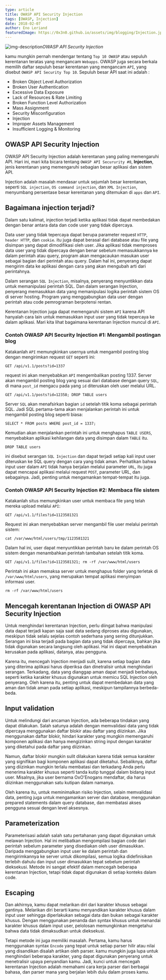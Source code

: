 ```yaml
---
type: article
title: OWASP API Security Injection
tags: [OWASP, Injection]
date: 2018-02-07
author: Eno Leriand
featuredImage: https://0x3n0.github.io/assets/img/blogging/Injection.jpg
---
```


![img-description](https://0x3n0.github.io/assets/img/blogging/Injection.jpg)_OWASP API Security Injection_

kamu mungkin pernah mendengar tentang `Top 10 OWASP` atau sepuluh kerentanan teratas yang mengancam `Webapps`. OWASP juga secara berkala memilih daftar sepuluh besar kerentanan yang mengancam `API`, yang disebut `OWASP API Security Top 10`. Sepuluh besar API saat ini adalah :

- Broken Object Level Authorization 
- Broken User Authentication
- Excessive Data Exposure
- Lack of Resources & Rate Limiting
- Broken Function Level Authorization
- Mass Assignment
- Security Misconfiguration 
- Injection
- Improper Assets Management
- Insufficient Logging & Monitoring

## OWASP API Security Injection

OWASP API Security Injection adalah kerentanan yang paling memengaruhi API. Hari ini, mari kita bicara tentang `OWASP API Secururity #8`, **Injection**, jenis kerentanan yang memengaruhi sebagian besar aplikasi dan sistem API.

Injection adalah masalah mendasar untuk sejumlah besar kerentanan, seperti `SQL injection`, `OS command injection`, dan `XML Injection`, menyumbang persentase besar kerentanan yang ditemukan di `apps` dan `API`.

## Bagaimana injection terjadi?

Dalam satu kalimat, injection terjadi ketika aplikasi tidak dapat membedakan dengan benar antara data dan code user yang tidak dipercaya.

Data user yang tidak tepercaya dapat berupa parameter request `HTTP`, `header HTTP`, dan `cookie`. itu juga dapat berasal dari database atau file yang disimpan yang dapat dimodifikasi oleh user. Jika aplikasi tidak memproses data user yang tidak dipercaya dengan benar sebelum memasukkannya ke dalam perintah atau query, program akan mengacaukan masukan user sebagai bagian dari perintah atau query. Dalam hal ini, penyerang dapat mengirim data ke aplikasi dengan cara yang akan mengubah arti dari perintahnya.

Dalam serangan `SQL Injection`, misalnya, penyerang menyuntikkan data untuk memanipulasi perintah SQL. Dan dalam serangan Injection, penyerang memasukkan data yang memanipulasi logika perintah sistem OS di server hosting. Program yang menggabungkan data user dengan perintah atau code pemrograman berpotensi rentan.

Kerentanan Injection juga dapat memengaruhi sistem `API` karena API hanyalah cara lain untuk memasukkan input user yang tidak tepercaya ke dalam aplikasi. Mari kita lihat bagaimana kerentanan Injection muncul di `API`.

### Contoh OWASP API Security Injection #1: Mengambil postingan blog

Katakanlah `API` memungkinkan usernya untuk mengambil posting blog dengan mengirimkan request `GET` seperti ini:

```
GET /api/v1.1/posts?id=1337
```

request ini akan menyebabkan `API` mengembalikan posting 1337. Server akan mengambil posting blog yang sesuai dari database dengan query `SQL`, di mana `post_id` mengacu pada yang `id` diteruskan oleh user melalui URL.

```
GET /api/v1.1/posts?id=12358; DROP TABLE users
```

Server `SQL` akan menafsirkan bagian `id` setelah titik koma sebagai perintah SQL. Jadi SQL pertama-tama akan menjalankan perintah ini untuk mengambil posting blog seperti biasa:

```
SELECT * FROM posts WHERE post_id = 1337;
```

Kemudian akan menjalankan perintah ini untuk menghapus `TABLE USERS`, menyebabkan aplikasi kehilangan data yang disimpan dalam `TABLE` itu.

```
DROP TABLE users
```

ini disebut serangan `SQL Injection` dan dapat terjadi setiap kali input user diteruskan ke SQL query dengan cara yang tidak aman. Perhatikan bahwa input user dalam `API` tidak hanya berjalan melalui parameter `URL`, itu juga dapat mencapai aplikasi melalui request `POST`, parameter URL, dan sebagainya. Jadi, penting untuk mengamankan tempat-tempat itu juga.

### Contoh OWASP API Security Injection #2: Membaca file sistem

Katakanlah situs memungkinkan user untuk membaca file yang telah mereka upload melalui `API`:

```
GET /api/v1.1/files?id=1123581321
```

Request ini akan menyebabkan server mengambil file user melalui perintah sistem:

```
cat /var/www/html/users/tmp/1123581321
```

Dalam hal ini, user dapat menyuntikkan perintah baru ke dalam perintah OS sistem dengan menambahkan perintah tambahan setelah titik koma.

```
GET /api/v1.1/files?id=1123581321; rm -rf /var/www/html/users
```

Perintah ini akan memaksa server untuk menghapus folder yang terletak di `/var/www/html/users`, yang merupakan tempat aplikasi menyimpan informasi user.

```
rm -rf /var/www/html/users
```

## Mencegah kerentanan Injection di OWASP API Security Injection

Untuk menghindari kerentanan Injection, perlu diingat bahwa manipulasi data dapat terjadi kapan saja saat data sedang diproses atau digunakan, meskipun tidak selalu sejelas contoh sederhana yang sering ditunjukkan. Serangan ini bisa terjadi pada bagian data yang tidak dipercaya, bahkan jika tidak digunakan secara langsung oleh aplikasi. Hal ini dapat menyebabkan kerusakan pada aplikasi, datanya, atau pengguna.

Karena itu, mencegah Injection menjadi sulit, karena setiap bagian data yang diterima aplikasi harus diperiksa dan dinetralisir untuk menghindari serangan. Terkadang, data yang dianggap aman dapat menjadi berbahaya, seperti ketika karakter khusus digunakan untuk memicu SQL Injection oleh penyerang. Oleh karena itu, penting untuk dapat membedakan data yang aman dan tidak aman pada setiap aplikasi, meskipun tampilannya berbeda-beda.

## Input validation

Untuk melindungi dari ancaman Injection, ada beberapa tindakan yang dapat dilakukan. Salah satunya adalah dengan memvalidasi data yang tidak dipercaya menggunakan daftar blokir atau daftar yang diizinkan. Jika menggunakan daftar blokir, hindari karakter yang mungkin memengaruhi komponen aplikasi dan hanya mengizinkan string input dengan karakter yang diketahui pada daftar yang diizinkan.

Namun, daftar blokir mungkin sulit dilakukan karena tidak semua karakter yang signifikan bagi komponen aplikasi dapat diketahui. Sebaliknya, daftar yang diizinkan mungkin terlalu membatasi dan terkadang Anda perlu menerima karakter khusus seperti tanda kutip tunggal dalam bidang input user. Misalnya, jika user bernama OxO'Enogans mendaftar, dia harus diizinkan menggunakan satu kutipan dalam namanya.

Oleh karena itu, untuk meminimalkan risiko Injection, selain memvalidasi data, penting juga untuk mengamankan server dan database, menggunakan prepared statements dalam query database, dan membatasi akses pengguna sesuai dengan level aksesnya.

## Parameterization

Parameterisasi adalah salah satu pertahanan yang dapat digunakan untuk melawan Injection. Hal ini melibatkan mengompilasi bagian code dari perintah sebelum parameter yang disediakan oleh user dimasukkan. Daripada menggabungkan input user ke dalam perintah dan mengirimkannya ke server untuk dikompilasi, semua logika didefinisikan terlebih dahulu dan input user dimasukkan tepat sebelum perintah dieksekusi. Metode ini sangat efektif dalam mencegah beberapa kerentanan Injection, tetapi tidak dapat digunakan di setiap konteks dalam code.

## Escaping

Dan akhirnya, kamu dapat melarikan diri dari karakter khusus sebagai gantinya. Melarikan diri berarti kamu menyandikan karakter khusus dalam input user sehingga diperlakukan sebagai data dan bukan sebagai karakter khusus. Dengan menggunakan penanda dan syntax khusus untuk menandai karakter khusus dalam input user, pelolosan memungkinkan mengetahui bahwa data tidak dimaksudkan untuk dieksekusi.

Tetapi metode ini juga memiliki masalah. Pertama, kamu harus menggunakan syntax `Encode` yang tepat untuk setiap parser hilir atau nilai yang disandikan disalah artikan oleh parser. kamu mungkin juga lupa untuk menghindari beberapa karakter, yang dapat digunakan penyerang untuk menetralisir upaya penyandian kamu. Jadi, kunci untuk mencegah kerentanan Injection adalah memahami cara kerja parser dari berbagai bahasa, dan parser mana yang berjalan lebih dulu dalam proses kamu.
